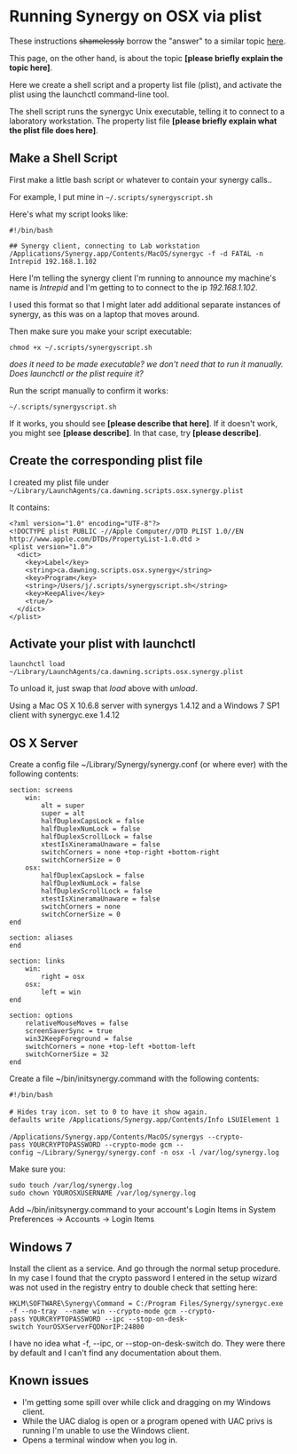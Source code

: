 = Running Synergy on OSX via plist =
These instructions <del>shamelessly</del> borrow the "answer" to a similar topic [http://stackoverflow.com/questions/9522324/running-python-in-background-on-os-x here]. 

This page, on the other hand, is about the topic '''[please briefly explain the topic here]'''.  

Here we create a shell script and a property list file (plist), and activate the plist using the launchctl command-line tool.

The shell script runs the synergyc Unix executable, telling it to connect to a laboratory workstation.  The property list file '''[please briefly explain what the plist file does here]'''.  

== Make a Shell Script ==
First make a little bash script or whatever to contain your synergy calls..

For example, I put mine in <code>~/.scripts/synergyscript.sh</code>

Here's what my script looks like:
<pre>
#!/bin/bash

## Synergy client, connecting to Lab workstation
/Applications/Synergy.app/Contents/MacOS/synergyc -f -d FATAL -n Intrepid 192.168.1.102
</pre>

Here I'm telling the synergy client I'm running to announce my machine's name is ''Intrepid'' and I'm getting to to connect to the ip ''192.168.1.102''.

I used this format so that I might later add additional separate instances of synergy, as this was on a laptop that moves around.

Then make sure you make your script executable: <pre>chmod +x ~/.scripts/synergyscript.sh</pre>

''does it need to be made executable?  we don't need that to run it manually.  Does launchctl or the plist require it?''

Run the script manually to confirm it works: <pre>~/.scripts/synergyscript.sh</pre>

If it works, you should see '''[please describe that here]'''.  If it doesn't work, you might see '''[please describe]'''.  In that case, try '''[please describe]'''.  

== Create the corresponding plist file ==
I created my plist file under <tt>~/Library/LaunchAgents/ca.dawning.scripts.osx.synergy.plist</tt>

It contains:
<pre>
<?xml version="1.0" encoding="UTF-8"?>
<!DOCTYPE plist PUBLIC -//Apple Computer//DTD PLIST 1.0//EN http://www.apple.com/DTDs/PropertyList-1.0.dtd >
<plist version="1.0">
  <dict>
    <key>Label</key>
    <string>ca.dawning.scripts.osx.synergy</string>
    <key>Program</key>
    <string>/Users/j/.scripts/synergyscript.sh</string>
    <key>KeepAlive</key>
    <true/>
  </dict>
</plist>
</pre>

== Activate your plist with launchctl ==
<pre>
launchctl load ~/Library/LaunchAgents/ca.dawning.scripts.osx.synergy.plist
</pre>

To unload it, just swap that ''load'' above with ''unload''.

Using a Mac OS X 10.6.8 server with synergys 1.4.12 and a Windows 7 SP1 client with synergyc.exe 1.4.12

== OS X Server ==
Create a config file ~/Library/Synergy/synergy.conf (or where ever) with the following contents:
<pre>
section: screens
	win:
		alt = super
		super = alt
		halfDuplexCapsLock = false
		halfDuplexNumLock = false
		halfDuplexScrollLock = false
		xtestIsXineramaUnaware = false
		switchCorners = none +top-right +bottom-right 
		switchCornerSize = 0
	osx:
		halfDuplexCapsLock = false
		halfDuplexNumLock = false
		halfDuplexScrollLock = false
		xtestIsXineramaUnaware = false
		switchCorners = none 
		switchCornerSize = 0
end

section: aliases
end

section: links
	win:
		right = osx
	osx:
		left = win
end

section: options
	relativeMouseMoves = false
	screenSaverSync = true
	win32KeepForeground = false
	switchCorners = none +top-left +bottom-left 
	switchCornerSize = 32
end
</pre>

Create a file ~/bin/initsynergy.command with the following contents:
 #!/bin/bash
 
 # Hides tray icon. set to 0 to have it show again.
 defaults write /Applications/Synergy.app/Contents/Info LSUIElement 1
 
 /Applications/Synergy.app/Contents/MacOS/synergys --crypto-pass YOURCRYPTOPASSWORD --crypto-mode gcm --config ~/Library/Synergy/synergy.conf -n osx -l /var/log/synergy.log

Make sure you:
 sudo touch /var/log/synergy.log
 sudo chown YOUROSXUSERNAME /var/log/synergy.log

Add ~/bin/initsynergy.command to your account's Login Items in System Preferences -> Accounts -> Login Items

== Windows 7 ==
Install the client as a service. And go through the normal setup procedure. In my case I found that the crypto password I entered in the setup wizard was not used in the registry entry to double check that setting here:
 HKLM\SOFTWARE\Synergy\Command = C:/Program Files/Synergy/synergyc.exe -f --no-tray  --name win --crypto-mode gcm --crypto-pass YOURCRYPTOPASSWORD --ipc --stop-on-desk-switch YourOSXServerFQDNorIP:24800

I have no idea what -f, --ipc, or --stop-on-desk-switch do. They were there by default and I can't find any documentation about them.

== Known issues ==

* I'm getting some spill over while click and dragging on my Windows client.
* While the UAC dialog is open or a program opened with UAC privs is running I'm unable to use the Windows client.
* Opens a terminal window when you log in.

